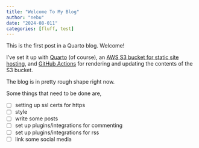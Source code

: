 ```yaml
---
title: "Welcome To My Blog"
author: "nebu"
date: "2024-08-011"
categories: [fluff, test]
---
```


This is the first post in a Quarto blog. Welcome!

<!-- ![](thumbnail.jpg) -->

I've set it up with [Quarto](https://quarto.org/) (of course), an [AWS S3 bucket for static site hosting](https://docs.aws.amazon.com/AmazonS3/latest/userguide/WebsiteHosting.html),
and [GitHub Actions](https://docs.github.com/en/actions) for rendering and updating the contents of the S3 bucket.

The blog is in pretty rough shape right now.

Some things that need to be done are,

- [ ] setting up ssl certs for https
- [ ] style
- [ ] write some posts
- [ ] set up plugins/integrations for commenting
- [ ] set up plugins/integrations for rss
- [ ] link some social media

